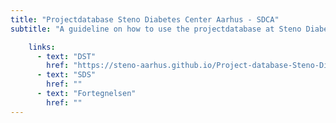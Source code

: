 ```yaml
---
title: "Projectdatabase Steno Diabetes Center Aarhus - SDCA"
subtitle: "A guideline on how to use the projectdatabase at Steno Diabetes Center Aarhus."

    links:
      - text: "DST"
        href: "https://steno-aarhus.github.io/Project-database-Steno-Diabetes-Center-Aarhus-SDCA//DST.html"
      - text: "SDS"
        href: ""
      - text: "Fortegnelsen"
        href: ""
---
```

